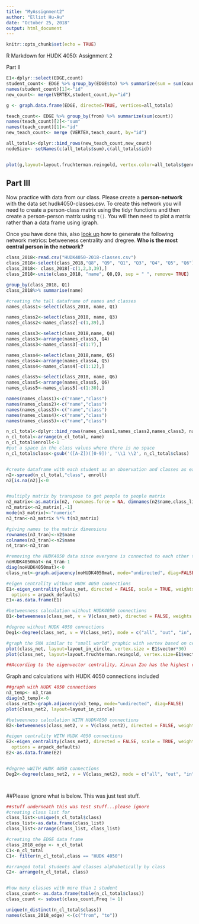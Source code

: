 ```yaml
---
title: "MyAssignment2"
author: "Elliot Hu-Au"
date: "October 25, 2018"
output: html_document
---
```


```r
knitr::opts_chunk$set(echo = TRUE)
```

R Markdown for HUDK 4050: Assignment 2

Part II
```r


E1<-dplyr::select(EDGE,count)
student_count<- EDGE %>% group_by(EDGE$to) %>% summarize(sum = sum(count))
names(student_count)[1]<-"id"
new_count<- merge(VERTEX,student_count,by="id")

g <- graph.data.frame(EDGE, directed=TRUE, vertices=all_totals)

teach_count<- EDGE %>% group_by(from) %>% summarize(sum(count))
names(teach_count)[2]<-"sum"
names(teach_count)[1]<-"id"
new_teach_count<- merge (VERTEX,teach_count, by="id")

all_totals<-dplyr::bind_rows(new_teach_count,new_count)
nodeSize<- setNames(c(all_totals$sum),c(all_totals$id))


plot(g,layout=layout.fruchterman.reingold, vertex.color=all_totals$gender, edge.width=EDGE$count, vertex.size=all_totals$sum*3)
```

## Part III

Now practice with data from our class. Please create a **person-network** with the data set hudk4050-classes.csv. To create this network you will need to create a person-class matrix using the tidyr functions and then create a person-person matrix using `t()`. You will then need to plot a matrix rather than a data frame using igraph.

Once you have done this, also [look up](http://igraph.org/r/) how to generate the following network metrics: betweeness centrality and dregree. **Who is the most central person in the network?**


```r

class_2018<-read.csv("HUDK4050-2018-classes.csv")
class_2018<-select(class_2018,"Q8", "Q9", "Q1", "Q3", "Q4", "Q5", "Q6")
class_2018<- class_2018[-c(1,2,3,39),]
class_2018<-unite(class_2018, "name", Q8,Q9, sep = " ", remove= TRUE)

group_by(class_2018, Q1)
class_2018%>% summarise(name)

#creating the tall dataframe of names and classes
names_class1<-select(class_2018, name, Q1)

names_class2<-select(class_2018, name, Q3)
names_class2<-names_class2[-c(1,39),]

names_class3<-select(class_2018,name, Q4)
names_class3<-arrange(names_class3, Q4)
names_class3<-names_class3[-c(1:7),]

names_class4<-select(class_2018,name, Q5)
names_class4<-arrange(names_class4, Q5)
names_class4<-names_class4[-c(1:12),]

names_class5<-select(class_2018, name, Q6)
names_class5<-arrange(names_class5, Q6)
names_class5<-names_class5[-c(1:30),]

names(names_class1)<-c("name","class")
names(names_class2)<-c("name","class")
names(names_class3)<-c("name","class")
names(names_class4)<-c("name","class")
names(names_class5)<-c("name","class")

n_cl_total<-dplyr::bind_rows(names_class1,names_class2,names_class3, names_class4, names_class5)
n_cl_total<-arrange(n_cl_total, name)
n_cl_total$enroll<-1
#put a space in the class values where there is no space
n_cl_total$class<-gsub('([A-Z])([0-9])', '\\1 \\2', n_cl_total$class)


#create dataframe with each student as an observation and classes as each column
n2<-spread(n_cl_total,"class", enroll)
n2[is.na(n2)]<-0


#multiply matrix by transpose to get people to people matrix
n2_matrix<-as.matrix(n2, rownames.force = NA, dimnames(n2$name,class_list))
n3_matrix<-n2_matrix[,-1]
mode(n3_matrix)<-"numeric"
n3_tran<-n3_matrix %*% t(n3_matrix)

#giving names to the matrix dimensions
rownames(n3_tran)<-n2$name
colnames(n3_tran)<-n2$name
n4_tran<-n3_tran

#removing the HUDK4050 data since everyone is connected to each other through it
noHUDK4050mat<-n4_tran-1
diag(noHUDK4050mat)<-0
class_net<-graph.adjacency(noHUDK4050mat, mode="undirected", diag=FALSE)

#eigen centrality without HUDK 4050 connections
E1<-eigen_centrality(class_net, directed = FALSE, scale = TRUE, weights = NULL,
  options = arpack_defaults)
E1<-as.data.frame(E1)

#betweenness calculation without HUDK4050 connections
B1<-betweenness(class_net, v = V(class_net), directed = FALSE, weights = NULL, normalized = FALSE)

#degree without HUDK 4050 connections
Deg1<-degree(class_net, v = V(class_net), mode = c("all", "out", "in", "total"),loops = TRUE, normalized = FALSE)

#graph the SNA similar to "small world" graphic with vertex based on centrality
plot(class_net, layout=layout_in_circle, vertex.size = E1$vector*30)
plot(class_net, layout=layout.fruchterman.reingold, vertex.size=E1$vector*20)

##According to the eigenvector centrality, Xixuan Zao has the highest centrality and is thus, the most popular.


```


Graph and calculations with HUDK 4050 connections included


```r

##graph with HUDK 4050 connections
n3_temp<- n3_tran
diag(n3_temp)<-0
class_net2<-graph.adjacency(n3_temp, mode="undirected", diag=FALSE)
plot(class_net2, layout=layout_in_circle)

#betweenness calculation WITH HUDK4050 connections
B2<-betweenness(class_net2, v = V(class_net2), directed = FALSE, weights = NULL, normalized = FALSE)

#eigen centrality WITH HUDK 4050 connections
E2<-eigen_centrality(class_net2, directed = FALSE, scale = TRUE, weights = NULL,
  options = arpack_defaults)
E2<-as.data.frame(E2)


#degree wWITH HUDK 4050 connections
Deg2<-degree(class_net2, v = V(class_net2), mode = c("all", "out", "in", "total"),loops = TRUE, normalized = FALSE)




```



##Please ignore what is below. This was just test stuff.

```r
##stuff underneath this was test stuff...please ignore
#creating class list for
class_list<-unique(n_cl_total$class)
class_list<-as.data.frame(class_list)
class_list<-arrange(class_list, class_list)

#creating the EDGE data frame
class_2018_edge <- n_cl_total
C1<-n_cl_total
C1<- filter(n_cl_total,class == "HUDK 4050")

#arranged total students and classes alphabetically by class
C2<- arrange(n_cl_total, class)


#how many classes with more than 1 student
class_count<- as.data.frame(table(n_cl_total$class))
class_count <- subset(class_count,Freq != 1)

unique(n_distinct(n_cl_total$class))
names(class_2018_edge) <-(c("from", "to"))
```


